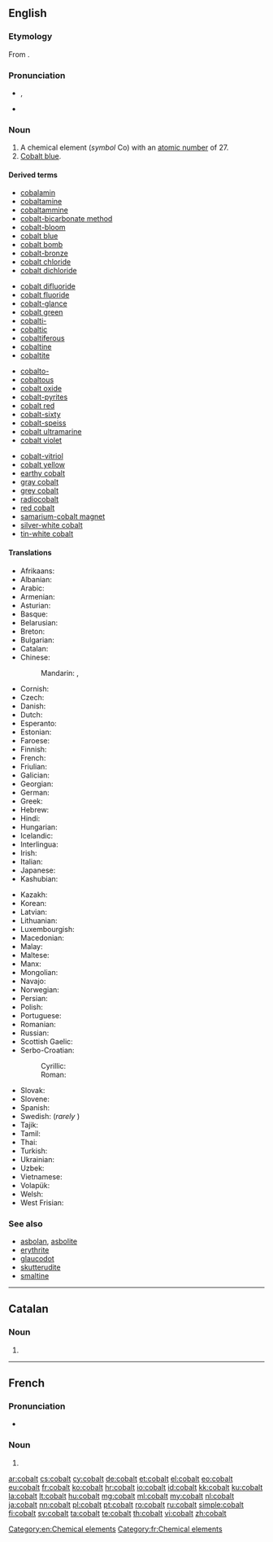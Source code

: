 {{also|Cobalt}}
==English==

===Etymology===
From {{etyl|de}} {{term|Kobold||goblin|lang=de}}.

{{elements|Co|iron|Fe|nickel|Ni}}
{{wikipedia}}

===Pronunciation===
* {{a|UK}} {{IPA|/ˈkəʊ.bɒlt/}}, {{X-SAMPA|/"k@U.bQlt/}}
* {{audio|En-us-cobalt.ogg|Audio (US)}}

===Noun===
{{en-noun|-}}

# A chemical element (''symbol'' Co) with an [[atomic number]] of 27.
# [[cobalt blue|Cobalt blue]].

====Derived terms====
{{rel-top4|terms derived from cobalt}}
* [[cobalamin]]
* [[cobaltamine]]
* [[cobaltammine]]
* [[cobalt-bicarbonate method]]
* [[cobalt-bloom]]
* [[cobalt blue]]
* [[cobalt bomb]]
* [[cobalt-bronze]]
* [[cobalt chloride]]
* [[cobalt dichloride]]
{{rel-mid4}}
* [[cobalt difluoride]]
* [[cobalt fluoride]]
* [[cobalt-glance]]
* [[cobalt green]]
* [[cobalti-]]
* [[cobaltic]]
* [[cobaltiferous]]
* [[cobaltine]]
* [[cobaltite]]
{{rel-mid4}}
* [[cobalto-]]
* [[cobaltous]]
* [[cobalt oxide]]
* [[cobalt-pyrites]]
* [[cobalt red]]
* [[cobalt-sixty]]
* [[cobalt-speiss]]
* [[cobalt ultramarine]]
* [[cobalt violet]]
{{rel-mid4}}
* [[cobalt-vitriol]]
* [[cobalt yellow]]
* [[earthy cobalt]]
* [[gray cobalt]]
* [[grey cobalt]]
* [[radiocobalt]]
* [[red cobalt]]
* [[samarium-cobalt magnet]]
* [[silver-white cobalt]]
* [[tin-white cobalt]]
{{rel-bottom}}

====Translations====
{{trans-top|chemical element}}
* Afrikaans: {{t-|af|kobalt}}
* Albanian: {{t-|sq|kobalt}}
* Arabic: {{t-|ar|كوبلت|tr=kūbalt}}
* Armenian: {{t-|hy|կոբալտ|tr=kobalt}}
* Asturian: {{t-|ast|cobaltu|m}}
* Basque: {{t-|eu|kobaltoa}}
* Belarusian: {{t-|be|кобальт|tr=kóbalʹt|m}}
* Breton: {{t-|br|kobalt|m}}
* Bulgarian: {{t-|bg|кобалт|m|tr=kobált}}
* Catalan: {{t-|ca|cobalt|m}}
* Chinese:
*: Mandarin: {{t|cmn|鈷|sc=Hani}}, {{t|cmn|钴|tr=gǔ|sc=Hani}}
* Cornish: {{t-|kw|cobolt}}
* Czech: {{t+|cs|kobalt|m}}
* Danish: {{t-|da|kobolt}}
* Dutch: {{t+|nl|kobalt|n}}
* Esperanto: {{t+|eo|kobalto}}
* Estonian: {{t-|et|koobalt}}
* Faroese: {{t-|fo|kobolt}}
* Finnish: {{t+|fi|koboltti}}
* French: {{t+|fr|cobalt|m}}
* Friulian: {{tø|fur|cobalt}}
* Galician: {{t+|gl|cobalto|m}}
* Georgian: {{t-|ka|კობალტი|tr=kobalti}}
* German: {{t+|de|Kobalt|n}}
* Greek: {{t+|el|κοβάλτιο|n|tr=kováltio}}
* Hebrew: {{t+|he|קובלט|tr=qóbalt}}
* Hindi: {{t-|hi|केत्वातु|tr=ketvaatu|sc=Deva}}
* Hungarian: {{t+|hu|kobalt}}
* Icelandic: {{t-|is|kóbalt}}
* Interlingua: {{t-|ia|cobalt}}
* Irish: {{t+|ga|cóbalt}}
* Italian: {{t+|it|cobalto|m}}
* Japanese: {{t+|ja|コバルト|tr=kobaruto}}
* Kashubian: {{t-|csb|kabalt}}
{{trans-mid}}
* Kazakh: {{t|kk|кобальт|tr=kobalʹt}}
* Korean: {{t+|ko|코발트|tr=kobalteu}}
* Latvian: {{t-|lv|kobalts|m}}
* Lithuanian: {{t+|lt|kobaltas}}
* Luxembourgish: {{t-|lb|Kobalt}}
* Macedonian: {{t-|mk|кобалт|tr=kobalt|m}}
* Malay: {{t-|ms|kobalt}}
* Maltese: {{t-|mt|kobalt}}
* Manx: {{t-|gv|cobalt}}
* Mongolian: {{t-|mn|кобальт|tr=kobal’t|m}}
* Navajo: {{tø|nv|béésh łibáhí}}
* Norwegian: {{t+|no|kobolt}}
* Persian: {{t+|fa|کبالت|tr=kobâlt|sc=fa-Arab}}
* Polish: {{t+|pl|kobalt|m}}
* Portuguese: {{t+|pt|cobalto|m}}
* Romanian: {{t+|ro|cobalt|n}}
* Russian: {{t+|ru|кобальт|m|tr=kóbalʹt}}
* Scottish Gaelic: {{t-|gd|còbalt}}
* Serbo-Croatian:
*: Cyrillic: {{t-|sh|кобалт|m}}
*: Roman: {{t-|sh|kobalt|m}}
* Slovak: {{t-|sk|kobalt}}
* Slovene: {{t+|sl|kobalt}}
* Spanish: {{t+|es|cobalto|m}}
* Swedish: {{t+|sv|kobolt|c}} (''rarely'' {{n}})
* Tajik: {{t-|tg|kobal't}}
* Tamil: {{t-|ta|மென்வெள்ளி|tr=men-veLLi}}
* Thai: {{t-|th|โคบอลต์|tr=khōbon}}
* Turkish: {{t+|tr|kobalt}}
* Ukrainian: {{t-|uk|кобальт|tr=kóbalʹt|m}}
* Uzbek: {{t-|uz|кобальт|tr=kobal’t}}
* Vietnamese: {{t-|vi|coban}}
* Volapük: {{t+|vo|kobaltin}}
* Welsh: {{t+|cy|cobalt}}
* West Frisian: {{t-|fy|kobalt}}
{{trans-bottom}}

===See also===
* [[asbolan]], [[asbolite]]
* [[erythrite]]
* [[glaucodot]]
* [[skutterudite]]
* [[smaltine]]

[[Category:en:Chemical elements]]

----

==Catalan==
{{elements|Co|ferro|Fe|níquel|Ni|lang=ca}}

===Noun===
{{ca-noun|m|-}}

# {{l|en|cobalt}}

----

==French==
{{wikipedia|lang=fr}}

===Pronunciation===
* {{IPA|/kɔ.balt/|lang=fr}}

===Noun===
{{fr-noun|m}}

# {{l|en|cobalt}}

[[Category:fr:Chemical elements]]

[[ar:cobalt]]
[[cs:cobalt]]
[[cy:cobalt]]
[[de:cobalt]]
[[et:cobalt]]
[[el:cobalt]]
[[eo:cobalt]]
[[eu:cobalt]]
[[fr:cobalt]]
[[ko:cobalt]]
[[hr:cobalt]]
[[io:cobalt]]
[[id:cobalt]]
[[kk:cobalt]]
[[ku:cobalt]]
[[la:cobalt]]
[[lt:cobalt]]
[[hu:cobalt]]
[[mg:cobalt]]
[[ml:cobalt]]
[[my:cobalt]]
[[nl:cobalt]]
[[ja:cobalt]]
[[nn:cobalt]]
[[pl:cobalt]]
[[pt:cobalt]]
[[ro:cobalt]]
[[ru:cobalt]]
[[simple:cobalt]]
[[fi:cobalt]]
[[sv:cobalt]]
[[ta:cobalt]]
[[te:cobalt]]
[[th:cobalt]]
[[vi:cobalt]]
[[zh:cobalt]]